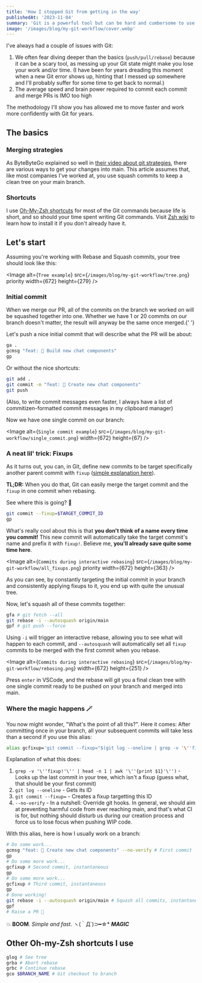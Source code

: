 ```yaml
---
title: 'How I stopped Git from getting in the way'
publishedAt: '2023-11-04'
summary: 'Git is a powerful tool but can be hard and cumbersome to use. Here is the ultimate workflow that will make you work faster and more confidently with Git.'
image: '/images/blog/my-git-workflow/cover.webp'
---
```


I've always had a couple of issues with Git:

1. We often fear diving deeper than the basics (`push/pull/rebase`) because it can be a scary tool, as messing up your Git state might make you lose your work and/or time. (I have been for years dreading this moment when a new Git error shows up, hinting that I messed up somewhere and I'll probably suffer for some time to get back to normal.)
1. The average speed and brain power required to commit each commit and merge PRs is IMO too high

The methodology I'll show you has allowed me to move faster and work more confidently with Git for years.

## The basics

### Merging strategies

As ByteByteGo explained so well in [their video about git strategies](https://www.youtube.com/watch?v=0chZFIZLR_0), there are various ways to get your changes into main. This article assumes that, like most companies I've worked at, you use squash commits to keep a clean tree on your main branch.

### Shortcuts

I use [Oh-My-Zsh shortcuts](https://kapeli.com/cheat_sheets/Oh-My-Zsh_Git.docset/Contents/Resources/Documents/index) for most of the Git commands because life is short, and so should your time spent writing Git commands.
Visit [Zsh wiki](https://github.com/ohmyzsh/ohmyzsh/wiki/Installing-ZSH) to learn how to install it if you don't already have it.

## Let's start

Assuming you're working with Rebase and Squash commits, your tree should look like this:

<Image
  alt={`Tree example`}
  src={`/images/blog/my-git-workflow/tree.png`}
  priority
  width={672}
  height={279}
/>

### Initial commit

When we merge our PR, all of the commits on the branch we worked on will be squashed together into one. Whether we have 1 or 20 commits on our branch
doesn't matter, the result will anyway be the same once merged.{' '}

Let's push a nice initial commit that will describe what the PR will be about:

```bash
ga .
gcmsg "feat: 🎸 Build new chat components"
gp
```

Or without the nice shortcuts:

```bash
git add .
git commit -m "feat: 🎸 Create new chat components"
git push
```

(Also, to write commit messages even faster, I always have a list of commitizen-formatted commit messages in my clipboard manager)

Now we have one single commit on our branch:

<Image
  alt={`Single commit example`}
  src={`/images/blog/my-git-workflow/single_commit.png`}
  width={672}
  height={67}
/>
### A neat lil' trick: Fixups

As it turns out, you can, in Git, define new commits
to be target specifically another parent commit with `fixup` ([simple explanation
here](https://fle.github.io/git-tip-keep-your-branch-clean-with-fixup-and-autosquash.html)).

**TL;DR:** When you do that, Git can easily merge the target commit and the `fixup` in one commit when rebasing.

See where this is going? 👀

```bash
git commit --fixup=$TARGET_COMMIT_ID
gp
```

What's really cool about this is that **you don't think of a name every time you commit!** This new commit will automatically take the target commit's name and prefix it with `fixup!`.
Believe me, **you'll already save quite some time here**.

<Image
  alt={`Commits during interactive rebasing`}
  src={`/images/blog/my-git-workflow/all_fixups.png`}
  priority
  width={672}
  height={363}
/>

As you can see, by constantly targeting the initial commit in your branch and consistently applying fixups to it, you end up with quite the unusual tree.

Now, let's squash all of these commits together:

```bash /-i --autosquash/#b
gfa # git fetch --all
git rebase -i --autosquash origin/main
gpf # git push --force
```

Using `-i` will trigger an interactive rebase, allowing you to see what will happen to each commit, and `--autosquash` will automatically set all `fixup` commits to be merged with the first commit when you rebase.

<Image
  alt={`Commits during interactive rebasing`}
  src={`/images/blog/my-git-workflow/rebasing.png`}
  width={672}
  height={251}
/>

Press `enter` in VSCode, and the rebase will git you a final clean tree with one single commit ready to be pushed on your branch and merged into main.

### Where the magic happens 🪄

You now might wonder, "What's the point of all this?".
Here it comes: After committing once in your branch, all your subsequent commits will take less than a second if you use this alias:

```bash caption=" Add this to your favorite terminal config (~/.zshrc in my case), reload, and you can use it."
alias gcfixup='git commit --fixup="$(git log --oneline | grep -v '\''fixup!'\'' | head -n 1 | awk '\''{print $1}'\'')" --no-verify' # Automatically commit a fixup targeting the last commit that's not a fixup
```

Explanation of what this does:

1. `grep -v '\''fixup!'\'' | head -n 1 | awk '\''{print $1}'\'')` - Looks up the last commit in your tree, which isn't a fixup (guess what, that should be your first commit)
1. `git log --oneline` - Gets its ID
1. `git commit --fixup=` - Creates a fixup targetting this ID
1. `--no-verify` - In a nutshell: Override git hooks. In general, we should aim at preventing harmful code from ever reaching main, and that's what CI is for, but nothing should disturb us during our creation process and force us to lose focus when pushing WIP code.

With this alias, here is how I usually work on a branch:

```bash
# Do some work...
gcmsg "feat: 🎸 Create new chat components" --no-verify # First commit
gp
# Do some more work...
gcfixup # Second commit, instantaneous
gp
# Do some more work...
gcfixup # Third commit, instantaneous
gp
# Done working!
git rebase -i --autosquash origin/main # Squash all commits, instantaneous
gpf
# Raise a PR 🎉
```

💥 **BOOM**. _Simple and fast_. ヽ(｀Д´)⊃━☆\* **_MAGIC_**

## Other Oh-my-Zsh shortcuts I use

```bash
glog # See tree
grba # Abort rebase
grbc # Continue rebase
gco $BRANCH_NAME # Git checkout to branch
```
